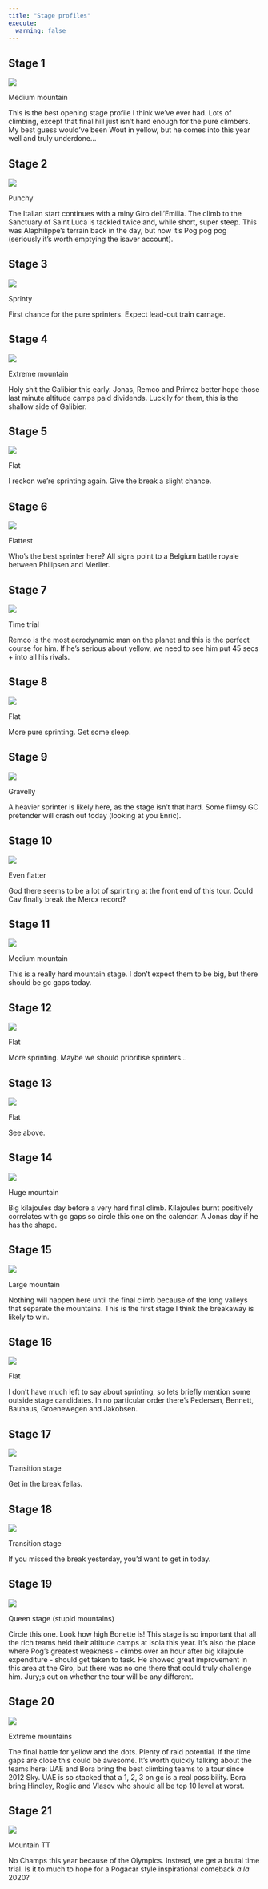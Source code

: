 ```yaml
---
title: "Stage profiles"
execute: 
  warning: false
---
```


## Stage 1

![](profiles_2024/stage_1.jpg)

::: {.callout-note title="Terrain type"}
Medium mountain
:::

::: {.callout-tip title="Zings summary"}

This is the best opening stage profile I think we've ever had. Lots of climbing, except that final hill just isn't hard enough for the pure climbers. My best guess would've been Wout in yellow, but he comes into this year well and truly underdone...   

:::

## Stage 2

![](profiles_2024/stage_2.jpg)

::: {.callout-note title="Terrain type"}

Punchy
:::

::: {.callout-tip title="Zings summary"}

The Italian start continues with a miny Giro dell'Emilia. The climb to the Sanctuary of Saint Luca is tackled twice and, while short, super steep. This was Alaphilippe's terrain back in the day, but now it's Pog pog pog (seriously it's worth emptying the isaver account).
:::

## Stage 3

![](profiles_2024/stage_3.jpg)

::: {.callout-note title="Terrain type"}

Sprinty
:::

::: {.callout-tip title="Zings summary"}
First chance for the pure sprinters. Expect lead-out train carnage.
:::

## Stage 4

![](profiles_2024/stage_4.jpg)

::: {.callout-note title="Terrain type"}

Extreme mountain
:::

::: {.callout-tip title="Zings summary"}

Holy shit the Galibier this early. Jonas, Remco and Primoz better hope those last minute altitude camps paid dividends. Luckily for them, this is the shallow side of Galibier.

:::

## Stage 5

![](profiles_2024/stage_5.jpg)

::: {.callout-note title="Terrain type"}

Flat
:::

::: {.callout-tip title="Zings summary"}

I reckon we're sprinting again. Give the break a slight chance.
:::

## Stage 6

![](profiles_2024/stage_6.jpg)

::: {.callout-note title="Terrain type"}

Flattest
:::

::: {.callout-tip title="Zings summary"}

Who's the best sprinter here? All signs point to a Belgium battle royale between Philipsen and Merlier.
:::

## Stage 7

![](profiles_2024/stage_7.jpg)

::: {.callout-note title="Terrain type"}

Time trial
:::

::: {.callout-tip title="Zings summary"}

Remco is the most aerodynamic man on the planet and this is the perfect course for him. If he's serious about yellow, we need to see him put 45 secs + into all his rivals.
:::

## Stage 8

![](profiles_2024/stage_8.jpg)

::: {.callout-note title="Terrain type"}

Flat
:::

::: {.callout-tip title="Zings summary"}

More pure sprinting. Get some sleep.
:::

## Stage 9

![](profiles_2024/stage_9.jpg)

::: {.callout-note title="Terrain type"}

Gravelly
:::

::: {.callout-tip title="Zings summary"}

A heavier sprinter is likely here, as the stage isn't that hard. Some flimsy GC pretender will crash out today (looking at you Enric).
:::

## Stage 10

![](profiles_2024/stage_10.jpg)

::: {.callout-note title="Terrain type"}

Even flatter
:::

::: {.callout-tip title="Zings summary"}

God there seems to be a lot of sprinting at the front end of this tour. Could Cav finally break the Mercx record?
:::

## Stage 11

![](profiles_2024/stage_11.jpg)

::: {.callout-note title="Terrain type"}

Medium mountain
:::

::: {.callout-tip title="Zings summary"}

This is a really hard mountain stage. I don't expect them to be big, but there should be gc gaps today.
:::

## Stage 12

![](profiles_2024/stage_12.jpg)

::: {.callout-note title="Terrain type"}

Flat
:::

::: {.callout-tip title="Zings summary"}

More sprinting. Maybe we should prioritise sprinters...
:::

## Stage 13

![](profiles_2024/stage_13.jpg)

::: {.callout-note title="Terrain type"}

Flat
:::

::: {.callout-tip title="Zings summary"}
See above.
:::

## Stage 14

![](profiles_2024/stage_14.jpg)

::: {.callout-note title="Terrain type"}

Huge mountain
:::

::: {.callout-tip title="Zings summary"}

Big kilajoules day before a very hard final climb. Kilajoules burnt positively correlates with gc gaps so circle this one on the calendar. A Jonas day if he has the shape.
:::

## Stage 15

![](profiles_2024/stage_15.jpg)

::: {.callout-note title="Terrain type"}

Large mountain
:::

::: {.callout-tip title="Zings summary"}

Nothing will happen here until the final climb because of the long valleys that separate the mountains. This is the first stage I think the breakaway is likely to win.
:::

## Stage 16

![](profiles_2024/stage_16.jpg)

::: {.callout-note title="Terrain type"}

Flat
:::

::: {.callout-tip title="Zings summary"}

I don't have much left to say about sprinting, so lets briefly mention some outside stage candidates. In no particular order there's Pedersen, Bennett, Bauhaus, Groenewegen and Jakobsen.
:::

## Stage 17

![](profiles_2024/stage_17.jpg)

::: {.callout-note title="Terrain type"}

Transition stage
:::

::: {.callout-tip title="Zings summary"}

Get in the break fellas.
:::

## Stage 18

![](profiles_2024/stage_18.jpg)

::: {.callout-note title="Terrain type"}

Transition stage
:::

::: {.callout-tip title="Zings summary"}

If you missed the break yesterday, you'd want to get in today.
:::

## Stage 19

![](profiles_2024/stage_19.jpg)

::: {.callout-note title="Terrain type"}

Queen stage (stupid mountains)
:::

::: {.callout-tip title="Zings summary"}

Circle this one. Look how high Bonette is! This stage is so important that all the rich teams held their altitude camps at Isola this year. It's also the place where Pog's greatest weakness - climbs over an hour after big kilajoule expenditure - should get taken to task. He showed great improvement in this area at the Giro, but there was no one there that could truly challenge him. Jury;s out on whether the tour will be any different.
:::

## Stage 20

![](profiles_2024/stage_20.jpg)

::: {.callout-note title="Terrain type"}

Extreme mountains 
:::

::: {.callout-tip title="Zings summary"}
The final battle for yellow and the dots. Plenty of raid potential. If the time gaps are close this could be awesome. It's worth quickly talking about the teams here: UAE and Bora bring the best climbing teams to a tour since 2012 Sky. UAE is so stacked that a 1, 2, 3 on gc is a real possibility. Bora bring Hindley, Roglic and Vlasov who should all be top 10 level at worst.
:::

## Stage 21

![](profiles_2024/stage_21.jpg)

::: {.callout-note title="Terrain type"}

Mountain TT
:::

::: {.callout-tip title="Zings summary"}

No Champs this year because of the Olympics. Instead, we get a brutal time trial. Is it to much to hope for a Pogacar style inspirational comeback _a la_ 2020?
:::

